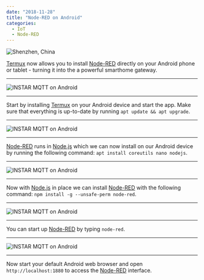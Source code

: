 ```yaml
---
date: "2018-11-28"
title: "Node-RED on Android"
categories:
  - IoT
  - Node-RED
---
```


![Shenzhen, China](./photo-kt456d_645dhfh6dgjkhg4_d.jpg)


<!-- TOC -->


<!-- /TOC -->


[Termux](https://termux.com) now allows you to install [Node-RED](https://nodered.org) directly on your Android phone or tablet - turning it into the a powerful smarthome gateway.


---

![INSTAR MQTT on Android](./Node-RED_on_Android_01.jpg)

---


Start by installing [Termux](https://termux.com) on your Android device and start the app. Make sure that everything is up-to-date by running `apt update && apt upgrade`.


---

![INSTAR MQTT on Android](./Node-RED_on_Android_02.jpg)

---


[Node-RED](https://nodered.org) runs in [Node.js](https://nodejs.org/) which we can now install on our Android device by running the following command: `apt install coreutils nano nodejs`.


---

![INSTAR MQTT on Android](./Node-RED_on_Android_03.jpg)

---


Now with [Node.js](https://nodejs.org/) in place we can install [Node-RED](https://nodered.org) with the following command: `npm install -g --unsafe-perm node-red`.


---

![INSTAR MQTT on Android](./Node-RED_on_Android_04.jpg)

---


You can start up [Node-RED](https://nodered.org) by typing `node-red`.


---

![INSTAR MQTT on Android](./Node-RED_on_Android_05.jpg)

---


Now start your default Android web browser and open `http://localhost:1880` to access the [Node-RED](https://nodered.org) interface.